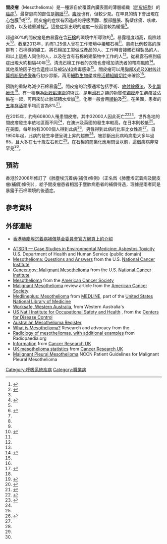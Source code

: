 {{medical}}{{Infobox medical condition
| name            = 間皮瘤
| synonyms        = 惡性間皮瘤
| image           = MesotheliomaCT.jpg
| caption         = [[X射线计算机断层成像|電腦斷層影像]]顯示左側間皮瘤合併縱膈[[淋巴結|淋巴結]]腫大。
| specialty       = [[肿瘤学|肿瘤学]]
| symptoms        = [[呼吸困难|呼吸困难]]、腹部腫脹、胸壁疼痛、咳嗽、感覺疲憊、體重下降<ref name=NCI2015Pt/>
| complications   = {{tsl|en|pleural effusion|肋膜積液}}<ref name=NCI2015Pt/>
| onset           = 漸發性<ref name=Kon2016/>
| causes          = 暴露於[[石棉|石棉]]之後約40年<ref name=Rob2012/>
| risks           = [[遗传学|遗传学]]、感染[[SV40|猿猴空泡病毒40]]（SV40）<ref name=Rob2012/>
| diagnosis       = [[醫學影像|醫學影像]]、[[细胞生物学|惡性積液檢驗]]、[[活體組織切片|活體組織切片]]<ref name=Kon2016/>
| prevention      = 減少石棉暴露<ref name=Whit2006/>
| treatment       = 外科手術、[[放射線療法|放射線療法]]、[[化学疗法|化学疗法]]、[[肋膜黏連術|肋膜黏連術]]<ref name=NCI2015PtTx/>
| prognosis       = [[五年存活率|五年存活率]]：約8%（美國）<ref name=SEER2016/>
| frequency       = 60,800（2015年）<ref name=GBD2015Pre/>
| deaths          = 32,400（2015年）<ref name=GBD2015De/>
}}
<!-- Definition and symptoms -->
'''間皮瘤'''（Mesothelioma）是一種源自於覆蓋內臟表面的薄層組織（[[間皮細胞|間皮細胞]]）的[[癌症|癌症]]<ref>{{cite web|title=Malignant Mesothelioma—Patient Version|url=http://www.cancer.gov/types/mesothelioma|website=NCI|accessdate=2016-04-03|dead-url=no|archiveurl=https://web.archive.org/web/20160406195227/http://www.cancer.gov/types/mesothelioma|archivedate=2016-04-06|date=January 1980}}</ref>。最常患病的部位是[[胸膜|胸膜]]<ref name=NCI2015Pt>{{cite web|title=Malignant Mesothelioma Treatment–Patient Version (PDQ®)|url=http://www.cancer.gov/types/mesothelioma/patient/mesothelioma-treatment-pdq|website=NCI|accessdate=2016-04-03|date=2015-09-04|dead-url=no|archiveurl=https://web.archive.org/web/20160405125547/http://www.cancer.gov/types/mesothelioma/patient/mesothelioma-treatment-pdq|archivedate=2016-04-05}}</ref><ref name=Rob2012/>。[[腹膜|腹膜]]也有，但較少見。在罕見的情下會出現在[[心包|心包膜]]<ref name=Sar2012>{{cite journal|last1=Sardar|first1=MR|last2=Kuntz|first2=C|last3=Patel|first3=T|last4=Saeed|first4=W|last5=Gnall|first5=E|last6=Imaizumi|first6=S|last7=Lande|first7=L|title=Primary pericardial mesothelioma unique case and literature review.|journal=Texas Heart Institute Journal / From the Texas Heart Institute of St. Luke's Episcopal Hospital, Texas Children's Hospital|date=2012|volume=39|issue=2|pages=261–4|pmid=22740748|pmc=3384041}}</ref>或{{le|睪丸鞘膜|tunica vaginalis}}<ref name=NCI2015Pt/><ref name=Pan2015>{{cite journal|last1=Panou|first1=V|last2=Vyberg|first2=M|last3=Weinreich|first3=UM|last4=Meristoudis|first4=C|last5=Falkmer|first5=UG|last6=Røe|first6=OD|title=The established and future biomarkers of malignant pleural mesothelioma.|journal=Cancer Treatment Reviews|date=June 2015|volume=41|issue=6|pages=486–95|pmid=25979846|doi=10.1016/j.ctrv.2015.05.001}}</ref>。間皮瘤的症狀有因{{le|肋膜積液|pleural effusion|肺中液體瀦留}}造成的[[呼吸困難|呼吸困難]]、腹部腫脹、胸壁疼痛、咳嗽、疲倦，以及體重減輕<ref name=NCI2015Pt/>。這些症狀出現的速度一般而言較為緩慢<ref name=Kon2016/>。

<!-- 成因、病生理學及診斷 -->
超過80%的間皮瘤是由暴露在含[[石棉|石棉]]的環境中所導致的<ref name=Rob2012/>。暴露程度越高，風險越大<ref name=Rob2012>{{cite journal|last1=Robinson|first1=BM|title=Malignant pleural mesothelioma: an epidemiological perspective.|journal=Annals of Cardiothoracic Surgery|date=November 2012|volume=1|issue=4|pages=491–6|pmid=23977542|doi=10.3978/j.issn.2225-319X.2012.11.04|pmc=3741803}}</ref>。截至2013年，約有1.25億人曾在工作環境中接觸石棉<ref name=Gul2015/>。患病比例較高的族群有：石棉礦的礦工、將石棉加工製做成產品的人、工作時會接觸石棉製品的人、和以上這些人同住的人，以及在含有石棉的建築物中工作的人<ref name=Rob2012/>。從暴露石棉到癌症出現大約相隔40年<ref name=Rob2012/>。清洗石棉工作者的衣物也會增加清洗者的罹病風險<ref name=Gul2015>{{cite journal|last1=Gulati|first1=M|last2=Redlich|first2=CA|title=Asbestosis and environmental causes of usual interstitial pneumonia.|journal=Current Opinion in Pulmonary Medicine|date=March 2015|volume=21|issue=2|pages=193–200|pmid=25621562|doi=10.1097/MCP.0000000000000144|pmc=4472384}}</ref>。其他風險因子包含[[遗传|遗传]]以及被[[SV40|SV40]]病毒感染<ref name=Rob2012/>。間皮瘤可以用[[胸部X光|胸部X光]]及[[X射线计算机断层成像|X射线计算机断层成像]]進行初步診斷，再用[[細胞生物學|細胞生物學]]或是[[活體組織切片|活體組織切片]]來確診<ref name=Kon2016/>。

<!-- 預防及治療 -->
預防的重點為減少石棉暴露<ref name=Whit2006>{{cite book|last1=Whittemore|first1=Alice S.|title=Cancer epidemiology and prevention|date=2006|publisher=Oxford University Press|location=Oxford|isbn=9780199747979|page=669|edition=3rd|url=https://books.google.com/books?id=qfN8Y1_lbDYC&pg=PA669|access-date=2020-03-08|archive-date=2021-03-07|archive-url=https://web.archive.org/web/20210307062911/https://books.google.com/books?id=qfN8Y1_lbDYC&pg=PA669|dead-url=no}}</ref>。間皮瘤的治療通常包括手術、[[放射線療法|放射線療法]]，及[[化學療法|化學療法]]<ref name=NCI2015PtTx/>。有一種稱為[[肋膜黏連術|肋膜黏連術]]的術式，是用[[滑石|滑石]]之類的物質使[[胸膜|胸膜]]產生疤痕並沾黏在一起，可用來防止肺部積水增加<ref name=NCI2015PtTx>{{cite web|title=Malignant Mesothelioma Treatment–Patient Version (PDQ®)|url=http://www.cancer.gov/types/mesothelioma/patient/mesothelioma-treatment-pdq#section/_50|website=NCI|accessdate=2016-04-03|date=2015-09-04|dead-url=no|archiveurl=https://web.archive.org/web/20160405125547/http://www.cancer.gov/types/mesothelioma/patient/mesothelioma-treatment-pdq#section/_50|archivedate=2016-04-05}}</ref>。化療一般會用[[順鉑|順鉑]]及{{le|培美曲塞|pemetrexed}}<ref name=Kon2016>{{cite journal|last1=Kondola|first1=S|last2=Manners|first2=D|last3=Nowak|first3=AK|title=Malignant pleural mesothelioma: an update on diagnosis and treatment options.|journal=Therapeutic Advances in Respiratory Disease|date=2016-02-12|pmid=26873306|pmc=5933604|doi=10.1177/1753465816628800|volume=10|issue=3|pages=275–88}}</ref>。在美國，患者的[[五年存活率|五年存活率]]平均而言為8%<ref name=SEER2016>{{cite web|title=Age-Adjusted SEER Incidence and U.S. Death Rates and 5-Year Relative Survival (Percent) By Primary Cancer Site, Sex and Time Period|url=http://seer.cancer.gov/archive/csr/1975_2011/results_merged/topic_survival.pdf|website=NCI|accessdate=2016-04-03|dead-url=no|archiveurl=https://web.archive.org/web/20150906195701/http://seer.cancer.gov/archive/csr/1975_2011/results_merged/topic_survival.pdf|archivedate=2015-09-06}}</ref>。

<!-- Epidemiology and prognosis -->
在2015年，約有60800人罹患間皮瘤，其中32000人因此死亡<ref name=GBD2015Pre>{{cite journal|last1=GBD 2015 Disease and Injury Incidence and Prevalence|first1=Collaborators.|title=Global, regional, and national incidence, prevalence, and years lived with disability for 310 diseases and injuries, 1990-2015: a systematic analysis for the Global Burden of Disease Study 2015.|journal=Lancet|date=2016-10-08|volume=388|issue=10053|pages=1545–1602|pmid=27733282|doi=10.1016/S0140-6736(16)31678-6|pmc=5055577}}</ref><ref name=GBD2015De>{{cite journal|last1=GBD 2015 Mortality and Causes of Death|first1=Collaborators.|title=Global, regional, and national life expectancy, all-cause mortality, and cause-specific mortality for 249 causes of death, 1980-2015: a systematic analysis for the Global Burden of Disease Study 2015.|journal=Lancet|date=2016-10-08|volume=388|issue=10053|pages=1459–1544|pmid=27733281|doi=10.1016/s0140-6736(16)31012-1|pmc=5388903}}</ref>。世界各地的間皮瘤發生率依地區而不同<ref name=Rob2012/>，在澳洲及英國的發生率較高，在日本則較低<ref name=Rob2012/>。在美國，每年約有3000個人得到此病<ref>{{cite web|title=What are the key statistics about malignant mesothelioma?|url=http://www.cancer.org/cancer/malignantmesothelioma/detailedguide/malignant-mesothelioma-key-statistics|website=American Cancer Society|accessdate=2016-04-03|date=2016-02-17|dead-url=no|archiveurl=https://web.archive.org/web/20160408094758/http://www.cancer.org/cancer/malignantmesothelioma/detailedguide/malignant-mesothelioma-key-statistics|archivedate=2016-04-08}}</ref>，男性得到此病的比率比女性高<ref name=Rob2012/>。自1950年起，此病的發生率便呈現上昇的趨勢<ref name=Rob2012/>。被診斷出此病時病患大多年過65，且大多在七十歲左右死亡<ref name=Rob2012/>。在石棉的商業化應用問世以前，這個疾病非常罕見<ref name=Rob2012/>。
{{TOC limit}}

==預防==
香港於2008年修訂了《肺塵埃沉着病(補償)條例》（正名爲《肺塵埃沉着病及間皮瘤(補償)條例》），給予間皮瘤患者相當于塵肺病患者的補償待遇，理據是兩者同是暴露于石棉環境的後遺症。

==參考資料==
{{reflist|2}}

==外部連結==
* [https://web.archive.org/web/20090129015240/http://www.pcfb.org.hk/chinese/compensate/compensate.html 香港肺塵埃沉着病補償基金委員會官方網頁上的介紹]
{{Wikinews category|Asbestos}}
{{wikibooks|Radiation Oncology/Lung/Mesothelioma}}<!--PLEASE NOTE: LINKS TO COLLECTIVE LITIGATION SITES AND OTHER SITES INTENT ON RECRUITING VICTIMS FOR LEGAL ACTION ARE REMOVED WITHOUT DISCUSSION. PLEASE DISCUSS OTHER ADDITIONS ON THE TALK PAGE-->
* [http://www.atsdr.cdc.gov/csem/asbestos/ ATSDR — Case Studies in Environmental Medicine: Asbestos Toxicity] {{Wayback|url=http://www.atsdr.cdc.gov/csem/asbestos/ |date=20101008194100 }} U.S. Department of Health and Human Service (public domain)
* [https://web.archive.org/web/20100906150654/http://www.cancer.gov/cancertopics/factsheet/sites-types/mesothelioma Mesothelioma: Questions and Answers] from the U.S. [[国家癌症研究所|National Cancer Institute]]
* [http://www.cancer.gov/cancertopics/types/malignantmesothelioma Cancer.gov: Malignant Mesothelioma] {{Wayback|url=http://www.cancer.gov/cancertopics/types/malignantmesothelioma |date=20110101155712 }} from the U.S. [[国家癌症研究所|National Cancer Institute]]
* [https://web.archive.org/web/20100627085236/http://www.cancer.org/docroot/CRI/CRI_2_3x.asp?dt=29 Mesothelioma] from the [[美国癌症协会|American Cancer Society]]
* [http://www.cancer.org/downloads/PUB/DOCS/SECTION28/89.pdf Malignant Mesothelioma] {{Wayback|url=http://www.cancer.org/downloads/PUB/DOCS/SECTION28/89.pdf |date=20100627085250 }} review article from the [[美国癌症协会|American Cancer Society]]
* [http://www.nlm.nih.gov/medlineplus/mesothelioma.html Medlineplus: Mesothelioma] {{Wayback|url=http://www.nlm.nih.gov/medlineplus/mesothelioma.html |date=20101220201457 }} from [[;en:MEDLINE|MEDLINE]], part of the [[美国国家医学图书馆|United States National Library of Medicine]]
* [https://web.archive.org/web/20070101205424/http://www.safetyline.wa.gov.au/institute/level2/course21/lecture95/l95_04.asp Worksafe, Western Australia], from Western Australia's {{tsl|en|Department of Consumer and Employment Protection|消费者和就业保护部|Department of Consumer and Employment Protection}}
* [http://www.cdc.gov/niosh/topics/asbestos/ US Nat'l Institute for Occupational Safety and Health] {{Wayback|url=http://www.cdc.gov/niosh/topics/asbestos/ |date=20110129044143 }}, from the [[美国疾病控制与预防中心|Centers for Disease Control]]
* [http://www.ascc.gov.au/ascc/AboutUs/Publications/StatReports/AustralianMesotheliomaRegister.htm Australian Mesothelioma Register] {{Wayback|url=http://www.ascc.gov.au/ascc/AboutUs/Publications/StatReports/AustralianMesotheliomaRegister.htm |date=20071107002505 }}
* [https://web.archive.org/web/20140622235326/http://www.curemeso.org/site/c.kkLUJ7MPKtH/b.4023387/k.6580/What_is_Mesothelioma.htm What is Mesothelioma?] Research and advocacy from the {{link-en|Mesothelioma Applied Research Foundation|Mesothelioma Applied Research Foundation}}
* [http://radiopaedia.org/articles/mesothelioma Radiology of mesotheliomas, with additional examples] {{Wayback|url=http://radiopaedia.org/articles/mesothelioma |date=20110226034219 }} from Radiopaedia.org
* [http://cancerhelp.cancerresearchuk.org/type/mesothelioma/ Information] {{Wayback|url=http://cancerhelp.cancerresearchuk.org/type/mesothelioma/ |date=20121023140045 }} from [[Cancer_Research_UK|Cancer Research UK]]
* [https://web.archive.org/web/20120314043155/http://info.cancerresearchuk.org/cancerstats/types/Mesothelioma/?script=true UK mesothelioma statistics] from [[Cancer_Research_UK|Cancer Research UK]]
* [https://web.archive.org/web/20110727134058/http://www.nccn.com/images/patient-guidelines/pdf/mpm.pdf Malignant Pleural Mesothelioma] NCCN Patient Guidelines for Malignant Pleural Mesothelioma {{link-en|National Comprehensive Cancer Network|National Comprehensive Cancer Network}}

{{Soft tissue tumors and sarcomas}}
{{呼吸道肿瘤}}
{{職業安全與健康}}

{{Authority control}}
[[Category:呼吸系統疾病|Category:呼吸系統疾病]]
[[Category:職業病|Category:職業病]]